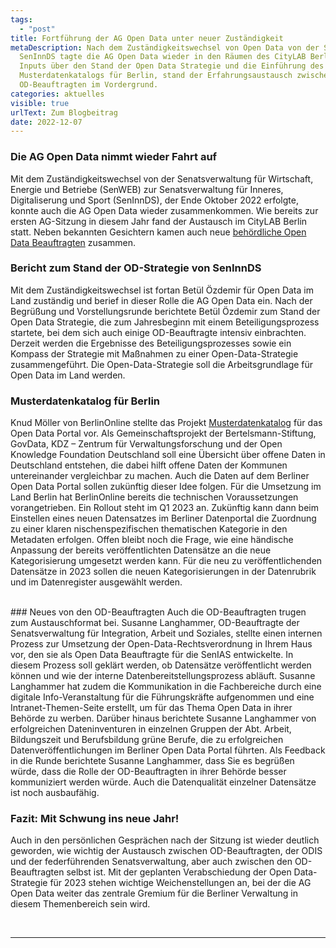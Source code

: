 ```yaml
---
tags:
  - "post"
title: Fortführung der AG Open Data unter neuer Zuständigkeit
metaDescription: Nach dem Zuständigkeitswechsel von Open Data von der SenWEB zur
  SenInnDS tagte die AG Open Data wieder in den Räumen des CityLAB Berlin. Neben
  Inputs über den Stand der Open Data Strategie und die Einführung des
  Musterdatenkatalogs für Berlin, stand der Erfahrungsaustausch zwischen den
  OD-Beauftragten im Vordergrund.
categories: aktuelles
visible: true
urlText: Zum Blogbeitrag
date: 2022-12-07
---
```


### Die AG Open Data nimmt wieder Fahrt auf

Mit dem Zuständigkeitswechsel von der Senatsverwaltung für Wirtschaft, Energie und Betriebe (SenWEB) zur Senatsverwaltung für Inneres, Digitaliserung und Sport (SenInnDS), der Ende Oktober 2022 erfolgte, konnte auch die AG Open Data wieder zusammenkommen. Wie bereits zur ersten AG-Sitzung in diesem Jahr fand der Austausch im CityLAB Berlin statt. Neben bekannten Gesichtern kamen auch neue [behördliche Open Data Beauftragten](https://www.berlin.de/sen/wirtschaft/digitalisierung/open-data/open-data-beauftragte/) zusammen.

### Bericht zum Stand der OD-Strategie von SenInnDS

Mit dem Zuständigkeitswechsel ist fortan Betül Özdemir für Open Data im Land zuständig und berief in dieser Rolle die AG Open Data ein. Nach der Begrüßung und Vorstellungsrunde berichtete Betül Özdemir zum Stand der Open Data Strategie, die zum Jahresbeginn mit einem Beteiligungsprozess startete, bei dem sich auch einige OD-Beauftragte intensiv einbrachten. Derzeit werden die Ergebnisse des Beteiligungsprozesses sowie ein Kompass der Strategie mit Maßnahmen zu einer Open-Data-Strategie zusammengeführt. Die Open-Data-Strategie soll die Arbeitsgrundlage für Open Data im Land werden.

### Musterdatenkatalog für Berlin

Knud Möller von BerlinOnline stellte das Projekt [Musterdatenkatalog](https://www.bertelsmann-stiftung.de/de/unsere-projekte/smart-country/musterdatenkatalog) für das Open Data Portal vor. Als Gemeinschaftsprojekt der Bertelsmann-Stiftung, GovData, KDZ – Zentrum für Verwaltungsforschung und der Open Knowledge Foundation Deutschland soll eine Übersicht über offene Daten in Deutschland entstehen, die dabei hilft offene Daten der Kommunen untereinander vergleichbar zu machen. Auch die Daten auf dem Berliner Open Data Portal sollen zukünftig dieser Idee folgen. Für die Umsetzung im Land Berlin hat BerlinOnline bereits die technischen Voraussetzungen vorangetrieben. Ein Rollout steht im Q1 2023 an. Zukünftig kann dann beim Einstellen eines neuen Datensatzes im Berliner Datenportal die Zuordnung zu einer klaren nischenspezifischen thematischen Kategorie in den Metadaten erfolgen. Offen bleibt noch die Frage, wie eine händische Anpassung der bereits veröffentlichten Datensätze an die neue Kategorisierung umgesetzt werden kann. Für die neu zu veröffentlichenden Datensätze in 2023 sollen die neuen Kategorisierungen in der Datenrubrik und im Datenregister ausgewählt werden.


<ImageSection
  src="/images/agopendata_dez_22.jpg"
  caption="Arbeitssitzung der AG Open Data im CityLAB Berlin"
/>

<br />
### Neues von den OD-Beauftragten Auch die OD-Beauftragten trugen zum Austauschformat
bei. Susanne Langhammer, OD-Beauftragte der Senatsverwaltung für Integration, Arbeit
und Soziales, stellte einen internen Prozess zur Umsetzung der Open-Data-Rechtsverordnung
in Ihrem Haus vor, den sie als Open Data Beauftragte für die SenIAS entwickelte.
In diesem Prozess soll geklärt werden, ob Datensätze veröffentlicht werden können
und wie der interne Datenbereitstellungsprozess abläuft. Susanne Langhammer hat zudem
die Kommunikation in die Fachbereiche durch eine digitale Info-Veranstaltung für
die Führungskräfte aufgenommen und eine Intranet-Themen-Seite erstellt, um für das
Thema Open Data in ihrer Behörde zu werben. Darüber hinaus berichtete Susanne Langhammer
von erfolgreichen Dateninventuren in einzelnen Gruppen der Abt. Arbeit, Bildungszeit
und Berufsbildung grüne Berufe, die zu erfolgreichen Datenveröffentlichungen im Berliner
Open Data Portal führten. Als Feedback in die Runde berichtete Susanne Langhammer,
dass Sie es begrüßen würde, dass die Rolle der OD-Beauftragten in ihrer Behörde besser
kommuniziert werden würde. Auch die Datenqualität einzelner Datensätze ist noch ausbaufähig.

### Fazit: Mit Schwung ins neue Jahr!

Auch in den persönlichen Gesprächen nach der Sitzung ist wieder deutlich geworden, wie wichtig der Austausch zwischen OD-Beauftragten, der ODIS und der federführenden Senatsverwaltung, aber auch zwischen den OD-Beauftragten selbst ist. Mit der geplanten Verabschiedung der Open Data-Strategie für 2023 stehen wichtige Weichenstellungen an, bei der die AG Open Data weiter das zentrale Gremium für die Berliner Verwaltung in diesem Themenbereich sein wird.

<br />
<hr />
